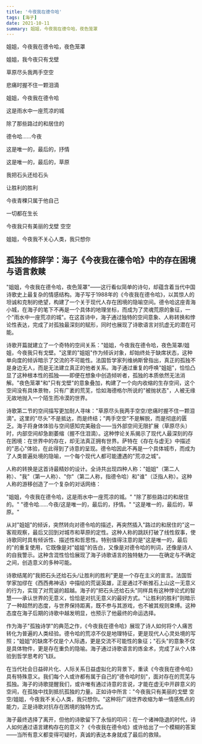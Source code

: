 ```yaml
---
title: '今夜我在德令哈'
tags: [海子]
date: 2021-10-11
summary: 姐姐，今夜我在德令哈，夜色笼罩
---
```


姐姐，今夜我在德令哈，夜色笼罩

姐姐，我今夜只有戈壁

草原尽头我两手空空

悲痛时握不住一颗泪滴

姐姐，今夜我在德令哈

这是雨水中一座荒凉的城

除了那些路过的和居住的

德令哈......今夜

这是唯一的，最后的，抒情

这是唯一的，最后的，草原

我把石头还给石头

让胜利的胜利

今夜青稞只属于他自己

一切都在生长

今夜我只有美丽的戈壁 空空

姐姐，今夜我不关心人类，我只想你

## 孤独的修辞学：海子《今夜我在德令哈》中的存在困境与语言救赎

"姐姐，今夜我在德令哈，夜色笼罩"——这行看似简单的诗句，却蕴含着当代中国诗歌史上最复杂的情感结构。海子写于1988年的《今夜我在德令哈》，以其惊人的坦诚和克制的绝望，构建了一个关于现代人存在困境的隐喻空间。德令哈这座青海小城，在海子的笔下不再是一个具体的地理坐标，而成为了灵魂荒原的象征，一个"雨水中一座荒凉的城"。在这首诗中，海子通过独特的空间意象、人称转换和悖论性表达，完成了对孤独最深刻的赋形，同时也展现了诗歌语言对抗虚无的潜在可能。

诗歌开篇就建立了一个奇特的空间关系："姐姐，今夜我在德令哈，夜色笼罩/姐姐，今夜我只有戈壁。"这里的"姐姐"作为倾诉对象，却始终处于缺席状态，这种单向度的倾诉暗示了交流的不可能性。法国哲学家列维纳斯曾指出，真正的孤独不是身边无人，而是无法建立真正的他者关系。海子通过重复的呼唤"姐姐"，恰恰凸显了这种根本性的孤独——即便在想象中创造倾听者，孤独的本质依然无法消解。"夜色笼罩"和"只有戈壁"的意象叠加，构建了一个向内收缩的生存空间，这个空间没有具体景物，只有广袤的荒芜，恰如海德格尔所说的"被抛状态"，人被无缘无故地抛入一个陌生而冷漠的世界。

诗歌第二节的空间描写更加耐人寻味："草原尽头我两手空空/悲痛时握不住一颗泪滴"。这里的"尽头"不是抵达，而是终结；"两手空空"不是解脱，而是彻底的匮乏。海子将身体体验与空间感知完美融合——当外部空间无限扩展（草原尽头）时，内部空间却急剧萎缩（握不住泪滴）。这种悖论关系揭示了现代人最深刻的存在困境：在世界中的存在，却无法真正拥有世界。萨特在《存在与虚无》中描述的"恶心"体验，在此得到了诗意的呈现。德令哈因此不再是一个具体城市，而成为了人类普遍处境的隐喻，一个每个现代人都可能遭遇的"荒凉之城"。

人称的转换是这首诗最精妙的设计。全诗共出现四种人称："姐姐"（第二人称）、"我"（第一人称）、"你"（第二人称，指德令哈）和"谁"（泛指人称）。这种人称的游移创造了一个复杂的对话网络：

"姐姐，今夜我在德令哈，这是雨水中一座荒凉的城。" "除了那些路过的和居住的。"
"德令哈......今夜/这是唯一的，最后的，抒情。" "这是唯一的，最后的，草原。"

从对"姐姐"的倾诉，突然转向对德令哈的描述，再突然插入"路过的和居住的"这一客观观察，最后又回到对城市和草原的定性。这种人称的跳跃打破了线性叙事，使诗歌同时具有倾诉性、描述性和哲思性。特别值得注意的是"这是唯一的，最后的"的重复使用，它既像是对"姐姐"的告白，又像是对德令哈的判词，还像是诗人的自我警示。这种含混性恰恰展现了海子诗歌语言的独特魅力——在确定与不确定之间，创造意义的多种可能。

诗歌结尾的"我把石头还给石头/让胜利的胜利"更是一个存在主义的宣言。法国哲学家加缪在《西西弗神话》中描绘的荒诞英雄，正是通过不断推石上山这一无意义的行为，实现了对荒诞的超越。海子的"把石头还给石头"同样具有这种悖论式的智慧——承认世界的无意义，恰恰是对抗无意义的最好方式。"让胜利的胜利"则暗示了一种超然的态度，与世界保持距离，既不参与其游戏，也不被其规则束缚。这种态度在海子后期的诗歌中越发明显，也预示了他最终的命运选择。

作为海子"孤独诗学"的典范之作，《今夜我在德令哈》展现了诗人如何将个人痛苦转化为普遍的人类经验。德令哈的荒凉不仅是地理特征，更是现代人心灵处境的写照；"姐姐"的缺席不仅是个人际遇，更是交流不可能性的象征；"石头"的意象不仅是具体物件，更是存在重负的隐喻。海子通过诗歌语言的炼金术，完成了从个人体验到哲学思考的飞跃。

在当代社会日益碎片化、人际关系日益虚拟化的背景下，重读《今夜我在德令哈》具有特殊意义。我们每个人或许都有属于自己的"德令哈时刻"，面对存在的荒芜与孤独。海子的诗歌提醒我们，或许唯有通过诗意的言说，才能在虚无中开辟意义的空间，在孤独中找到抵抗孤独的力量。正如诗中所言："今夜我只有美丽的戈壁
空空/姐姐，今夜我不关心人类，我只想你。"这种将广阔世界收缩为单一情感焦点的能力，正是诗歌对抗存在困境的独特方式。

海子最终选择了离开，但他的诗歌留下了永恒的叩问：在一个诸神隐退的时代，诗人如何通过语言建构存在的意义？《今夜我在德令哈》或许给出了一个模糊的答案——当所有意义都变得可疑时，真诚的表达本身就成了最后的救赎。

